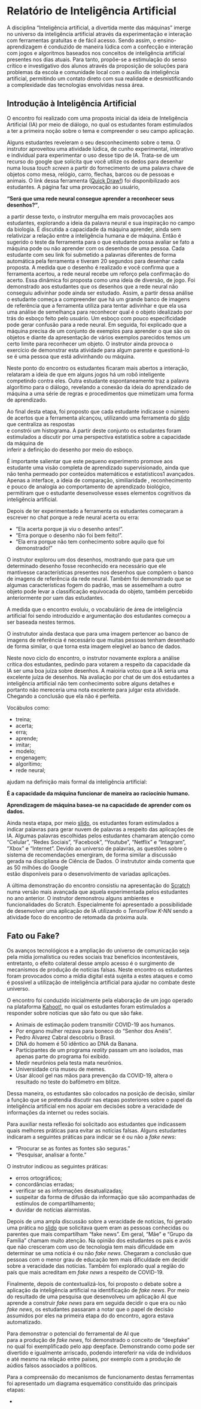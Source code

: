 # Relatório de Inteligência Artificial 


A disciplina "Inteligência artificial, a divertida mente das máquinas" imerge no universo da 
inteligência artificial através da experimentação e interação com ferramentas gratuitas e de fácil 
acesso. Sendo assim, o ensino-aprendizagem é conduzido de maneira lúdica com a confecção e interação 
com jogos e algoritmos baseados nos conceitos de inteligência artificial presentes nos dias atuais. 
Para tanto, propõe-se a estimulação do senso crítico e investigativo dos alunos através da proposição 
de soluções para problemas da escola e comunidade local com o auxílio da inteligência artificial, 
permitindo um contato direto com sua realidade e desmistificando a complexidade das tecnologias 
envolvidas nessa área. 

## Introdução à Inteligência Artificial 

O encontro foi realizado com uma proposta inicial 
da ideia de Inteligência Artificial (IA) por meio de 
diálogo, no qual os estudantes foram 
estimulados a ter a primeira noção 
sobre o tema e compreender o seu campo aplicação. 

Alguns estudantes reveleram o seu desconhecimento sobre o tema. 
O instrutor aproveitou uma atividade lúdica, de cunho experimental, 
interativo e individual para experimentar o uso desse tipo de IA. 
Trata-se de um recurso do google 
que solicita que você utilize os dedos para desenhar
numa lousa *touch screen* a partir do fornecimento de 
uma palavra chave de objetos como mesa, relógio, carro,
flechas, barcos ou de pessoas e animais. O link dessa 
ferramenta ([Quick Draw!](https://quickdraw.withgoogle.com/))
foi disponibilizado aos estudantes. A página 
faz uma provocação ao usuário,

**"Será que uma rede neural consegue aprender a reconhecer seus desenhos?"**, 

a partir desse texto, o instrutor mergulha em mais 
provocações aos estudantes, explorando a ideia da palavra neural
e sua inspiração no campo da biologia. 
É discutida a capacidade da máquina aprender, ainda 
sem relativizar a relação entre a inteligência humana e 
de máquina. Então é sugerido o teste da ferramenta 
para o que estudante possa avaliar se fato a máquina 
pode ou não aprender com os desenhos de uma pessoa. 
Cada estudante com seu link foi submetido a palavras 
diferentes de forma automática pela ferramenta e 
tiveram 20 segundos para desenhar cada proposta. 
A medida que o desenho é realizado e você confirma 
que a ferramenta acertou, a rede neural 
recebe um reforço pela confirmação do acerto. 
Essa dinâmica  foi proposta como uma ideia 
de diversão, de jogo. Foi demonstrado aos 
estudantes que os desenhos que  a rede neural 
não conseguiu adivinhar pode ainda 
ser estudado. Assim, a partir 
dessa análise o estudante começa a compreender 
que há um grande banco de imagens de referência 
que a ferramenta utiliza para tentar adivinhar
e que ela usa uma análise de semelhança 
para reconhecer qual é o objeto idealizado 
por trás do esboço feito pelo usuário. Um esboço 
com pouco especificidade pode gerar confusão para 
a rede neural. 
Em seguida, foi explicado que a máquina precisa 
de um conjunto de exemplos para aprender 
o que são os objetos e diante da apresentação 
de vários exemplos parecidos temos um certo limite 
para reconhecer um objeto. 
O instrutor ainda provoca o exercício de demonstrar 
esta atividade para algum parente e questioná-lo 
se é uma pessoa que está adivinhando ou máquina. 

Neste ponto do encontro os estudantes ficaram 
mais abertos a interação, relataram 
a ideia de que em alguns jogos há um robô 
inteligente competindo contra eles. Outra 
estudante espontaneamente traz a palavra 
algorítimo para o diálogo, revelando 
a conexão da ideia do aprendizado de máquina
a uma série de regras e procedimentos 
que mimetizam uma forma de aprendizado. 

Ao final desta etapa, foi proposto 
que cada estudante indicasse 
o número de acertos que a ferramenta 
alcançou, utilizando uma   ferramenta 
do [slido](slido.com)  que centraliza as respostas  
e constrói um histograma. A partir deste conjunto 
os estudantes foram estimulados a discutir
por uma perspectiva estatística 
sobre a capacidade da máquina de  
inferir a definição do desenho por meio
do esboço. 

É importante salientar que este pequeno 
experimento promove aos estudante 
uma visão completa de aprendizado 
supervisionado, ainda que não tenha 
permeado por conteúdos matemáticos e estatísticos1
avançados. Apenas a interface, a ideia de comparação, 
similiaridade , reconhecimento e pouco de analogia 
ao comportamento de aprendizado biológico, permitiram 
que o estudante desenvolvesse esses elementos cognitivos 
da inteligência artificial. 


Depois de ter experimentado a ferramenta os estudantes 
começaram a escrever no chat porque a rede neural acerta ou erra:

 - "Ela acerta porque já viu o desenho antes!". 
 - "Erra porque o desenho não foi bem feito!". 
 - "Ela erra porque não tem conhecimento sobre aquilo que foi demonstrado!"
 
 O instrutor explorou um dos desenhos, mostrando que para que um determinado 
 desenho fosse reconhecido era necessário que ele mantivesse características 
 presentes nos desenhos que compõem o banco de imagens de referência 
 da rede neural. Também foi demonstrado que se algumas características fogem 
 do padrão, mas se assemelham a outro objeto pode levar a classificação 
 equivocada do objeto, também percebido anteriormente por uam das estudantes.
 
 A medida que o encontro evoluiu, o vocabulário de área de inteligência artificial 
 foi sendo introduzido e argumentação dos estudantes começou a ser baseada 
 nestes termos. 
 
 O instrututor ainda destaca que para uma imagem pertencer ao banco de imagens 
 de referência é necessário que muitas pessoas tenham desenhado de forma 
 similar, o que torna esta imagem elegível ao banco de dados.
 
 Neste novo ciclo do encontro, o instrutor novamente explora a análise 
 crítica dos estudantes, pedindo para votarem a respeito da capacidade 
 da IA ser uma boa juíza sobre desenhos. A maioiria votou que a IA 
 seria uma excelente juíza de desenhos.
 Na avaliação por chat de um dos estudantes a inteligência artificial 
 não tem conhecimento sobre alguns detalhes e portanto não mereceria 
 uma nota excelente para julgar esta atividade. Chegando a conclusão 
 que ela não é perfeita. 
 
 Vocábulos como: 
 
 - treina;
 - acerta; 
 - erra; 
 - aprende; 
 - imitar;
 - modelo;
 - engenagem;
 - algorítimo;
 - rede neural; 
 
 ajudam na definição mais formal da inteligência artificial: 
 
 **É a capacidade da máquina funcionar de maneira ao raciocínio humano.**
 
 **Aprendizagem de máquina basea-se na capacidade de aprender com os dados.**
 
 Ainda nesta etapa, por meio [slido](slido.com), os estudantes foram estimulados a
 indicar  palavras para gerar  nuvem de palavras a respeito das
 aplicações de IA. Algumas palavras escolhidas pelos estudantes 
 chamaram atenção como "Celular", "Redes Sociais", "Facebook", "Youtube", "Netflix" e 
 "Intagram", "Xbox" e "Internet". Devido ao universo de palavras, as questões 
 sobre o sistema de recomendações emergiram, de forma similar a discussão gerada 
 na discipliana de Ciência de  Dados. O  instrututor ainda comenta que as 50 milhões do Google  
 estão disponíveis para o desenvolvimento de variadas aplicações. 
 
 
 A última demonstração do encontro consistiu na apresentação do 
 [Scratch](https://hackeduca.github.io/) numa versão mais avançada que aquela experimentada 
 pelos estudantes no ano anterior. O instrutor demonstrou alguns ambientes e  
 funcionalidades do Scratch. Especialmente foi apresentado a possibilidade 
 de desenvolver uma aplicação de IA utilizando o   *TensorFlow K-NN*
 sendo a atividade foco do encontro de retomada da próxima aula.
 
 
 
 
## Fato ou Fake? 

Os avanços tecnológicos e a ampliação do universo de comunicação 
seja pela mídia jornalística ou redes sociais traz benefícios 
incontestáveis,  entretanto, o efeito colateral desse amplo acesso
é o surgimento de mecanismos de produção de notícias falsas. 
Neste encontro os estudantes foram provocados como a mídia 
digital está sujeita a estes ataques e como é possível 
a utilização de inteligência artificial para 
ajudar no combate deste universo. 

O encontro foi conduzido inicialmente pela elaboração de 
um jogo operado na plataforma [Kahoot!](https://kahoot.com/), 
no qual os estudantes foram estimulados a responder 
sobre notícias que são fato ou que são fake. 

 - Animais de estimação podem transmitir COVID-19 aos humanos.
 - Por engano mulher rezava  para boneco do "Senhor dos Anéis". 
 - Pedro Alvarez Cabral descobriu o Brasil.
 - DNA do homem é $50%$ idêntico ao DNA da Banana.
 - Participantes de um programa *reality* passam um ano isolados, 
 mas apenas parte do programa foi exibido.
 - Medir neurônios pela testa mata neurônios.
 - Universidade cria museu de memes. 
 - Usar álcool gel nas mãos para prevenção da COVID-19, 
 altera o resultado no teste do bafômetro em blitze. 
 
 
 Dessa maneira, os estudantes são colocados na posição 
 de decisão, similar a função que se pretendia 
 discutir nas etapas posteriores sobre o papel da 
 inteligência artificial em nos apoiar em decisões 
 sobre a veracidade de informações da internet ou redes sociais. 
 
 Para auxiliar nesta reflexão foi solicitado aos 
 estudantes que indicassem quais melhores 
 práticas para evitar as notícias falsas. Alguns 
 estudantes indicaram a seguintes práticas para 
 indicar se é ou não a *fake news*:
 
 - "Procurar se as fontes as fontes são seguras."
 - "Pesquisar, analisar a fonte."
 
 O instrutor indicou as seguintes práticas:
 
 - erros ortográficos;
 - concordâncias erradas; 
 - verificar se as informações desatualizadas;
 - suspeitar da forma de difusão da informação que são acompanhadas de estímulos de 
 compartilhamento;
 - duvidar de notícias alarmistas.
 
 
 Depois de uma ampla discussão sobre a veracidade de notícias, 
 foi gerado uma prática no [slido](http://slido.com) que solicitava 
 quem eram as pessoas conhecidas ou parentes que mais compartilham "fake news".
 Em geral, "Mãe" e  "Grupo da Família" chamam muito atenção. Na opinião dos 
 estudantes os pais e avós que não cresceram com uso de tecnologia tem mais 
 dificuldade em determinar se uma notícia é ou não *fake news*. 
 Chegaram a conclusão que pessoas com o menor grau de educação tem mais 
 dificuldade em decidir sobre a veracidade das notícias. Também 
 foi explorado qual a região do país que mais acreditam em *fake news* 
 a respeito de COVID-19.
 
 Finalmente, depois de contextualizá-los, foi proposto o debate 
 sobre a aplicação da inteligência artificial na identificação de *fake news*.
 Por meio do resultado de uma pesquisa que desenvolveu um aplicação AI
 que aprende a construir *fake news* para em seguida decidir o que era
 ou não *fake news*, os estudantes passaram a notar que o papel de decisão 
 assumidos por eles na primeira etapa do do encontro, agora estava automatizado.
 
 Para demonstrar  o potencial do ferramental de AI que  
 para a produção de *fake news*, foi demonstrado o conceito de "deepfake"
 no qual foi exemplificado pelo app deepface. Demonstrando como 
 pode ser divertido e igualmente arriscado, podendo intereferir na 
 vida de indivíduos e até mesmo na relação entre países, por exemplo com 
 a produção de aúdios falsos associados a políticos. 
 
 Para a compreensão do mecanismos de funcionamento destas ferramentas 
 foi apresentado um diagrama esquemático constituído das principais 
 etapas: 
 
  -     
 
 
 
 
 
 
 
 
 
 
 
 
 
 
 
 
 
 
 
 
 
 

